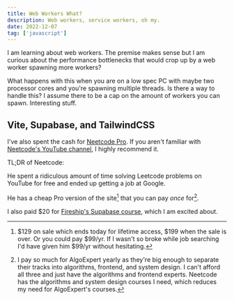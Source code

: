 ```yaml
---
title: Web Workers What?
description: Web workers, service workers, oh my.
date: 2022-12-07
tag: ['javascript']
---
```

I am learning about web workers. The premise makes sense but I am curious about the performance bottlenecks that would crop up by a web worker spawning more workers? 


What happens with this when you are on a low spec PC with maybe two processor cores and you're spawning multiple threads. Is there a way to handle this? I assume there to be a cap on the amount of workers you can spawn. Interesting stuff.

## Vite, Supabase, and TailwindCSS

I've also spent the cash for [Neetcode Pro](https://neetcode.io/). If you aren't familiar with [Neetcode's YouTube channel](https://www.youtube.com/c/NeetCode?app=desktop), I highly recommend it.

TL;DR of Neetcode:

He spent a ridiculous amount of time solving Leetcode problems on YouTube for free and ended up getting a job at Google.

He has a cheap Pro version of the site[^1] that you can pay *once* for[^2].

I also paid $20 for [Fireship's Supabase course](https://fireship.io/courses/supabase/), which I am excited about.


[^1]: $129 on sale which ends today for lifetime access, $199 when the sale is over. Or you could pay $99/yr. If I wasn't so broke while job searching I'd have given him $99/yr without hesitating.
[^2]: I pay so much for AlgoExpert yearly as they're big enough to separate their tracks into algorithms, frontend, and system design. I can't afford all three and just have the algorithms and frontend experts. Neetcode has the algorithms and system design courses I need, which reduces my need for AlgoExpert's courses.